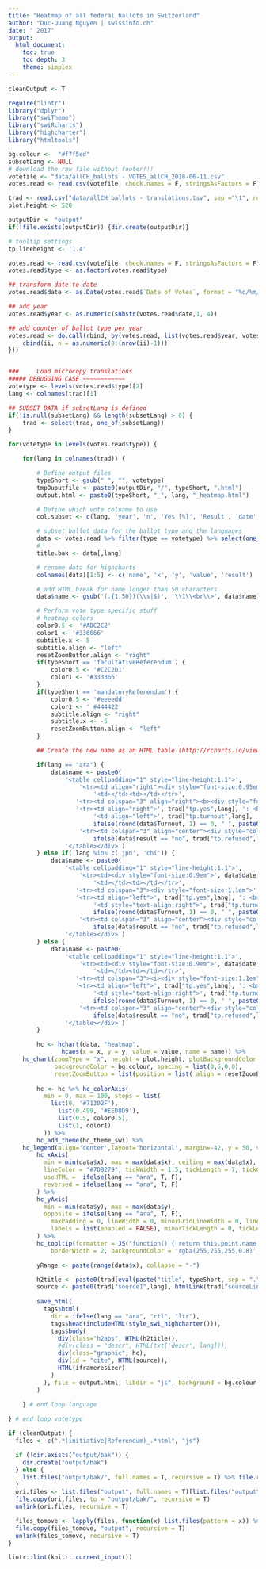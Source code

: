 ```yaml
---
title: "Heatmap of all federal ballots in Switzerland"
author: "Duc-Quang Nguyen | swissinfo.ch"
date: " 2017"
output: 
  html_document:
    toc: true
    toc_depth: 3
    theme: simplex
---
```


```r
cleanOutput <- T

require("lintr")
library("dplyr")
library("swiTheme")
library("swiRcharts")
library("highcharter")
library("htmltools")

bg.colour <-  "#f7f5ed"
subsetLang <- NULL
# download the raw file without footer!!!
votefile <- "data/allCH_ballots - VOTES_allCH_2018-06-11.csv"
votes.read <- read.csv(votefile, check.names = F, stringsAsFactors = F)

trad <- read.csv("data/allCH_ballots - translations.tsv", sep ="\t", row.names = 1, stringsAsFactors = F)
plot.height <- 520

outputDir <- "output"
if(!file.exists(outputDir)) {dir.create(outputDir)}

# tooltip settings
tp.lineheight <- '1.4'

```

```r
votes.read <- read.csv(votefile, check.names = F, stringsAsFactors = F)
votes.read$type <- as.factor(votes.read$type)

## transform date to date
votes.read$date <- as.Date(votes.read$`Date of Votes`, format = "%d/%m/%Y")

## add year
votes.read$year <- as.numeric(substr(votes.read$date,1, 4))

## add counter of ballot type per year
votes.read <- do.call(rbind, by(votes.read, list(votes.read$year, votes.read$type), function(ii) {
	cbind(ii, n = as.numeric(0:(nrow(ii)-1)))
}))


###		Load microcopy translations
##### DEBUGGING CASE ~~~~~~~~~~~~
votetype <- levels(votes.read$type)[2]
lang <- colnames(trad)[1]

## SUBSET DATA if subsetLang is defined
if(!is.null(subsetLang) && length(subsetLang) > 0) {
	trad <- select(trad, one_of(subsetLang))
}

```


```r
for(votetype in levels(votes.read$type)) {

	for(lang in colnames(trad)) {

		# Define output files
		typeShort <- gsub(" ", "", votetype)
		tmpOuputfile <- paste0(outputDir, "/", typeShort, ".html")
		output.html <- paste0(typeShort, "_", lang, "_heatmap.html")

		# Define which vote colname to use
		col.subset <- c(lang, 'year', 'n', 'Yes [%]', 'Result', 'date', 'Turnout' )

		# subset ballot data for the ballot type and the languages
		data <- votes.read %>% filter(type == votetype) %>% select(one_of(col.subset))
		#
		title.bak <- data[,lang]

		# rename data for highcharts
		colnames(data)[1:5] <- c('name', 'x', 'y', 'value', 'result')

		# add HTML break for name longer than 50 characters
		data$name <- gsub('(.{1,50})(\\s|$)', '\\1\\<br\\>', data$name)

		# Perform vote type specific stuff
		# heatmap colors
		color0.5 <- '#ADC2C2'
		color1 <- '#336666'
		subtitle.x <- 5
		subtitle.align <- "left"
		resetZoomButton.align <- "right"
		if(typeShort == 'facultativeReferendum') {
			color0.5 <- '#C2C2D1'
			color1 <- '#333366'
		}
		if(typeShort == 'mandatoryReferendum') {
			color0.5 <- '#eeeedd'
			color1 <- ' #444422'
			subtitle.align <- "right"
			subtitle.x <- -5
			resetZoomButton.align <- "left"
		}

		## Create the new name as an HTML table (http://rcharts.io/viewer/?5735146)

		if(lang == "ara") {
			data$name <- paste0(
				'<table cellpadding="1" style="line-height:1.1">',
			        '<tr><td align="right"><div style="font-size:0.95em">', data$date, '</td></div>',
						'<td></td><td></td></tr>',
			       '<tr><td colspan="3" align="right"><b><div style="font-size:1.2em">', data$name, '</b></div><hr></td></tr>',
			       '<tr><td align="right">', trad["tp.yes",lang], ': <b>', round(data$value, 1), '%</b>', '</td><td></td>',
				   		'<td align="left">', trad["tp.turnout",lang],  " : ",
						ifelse(round(data$Turnout, 1) == 0, " ", paste0(round(data$Turnout, 1), "%")), '</td></tr>',
					'<tr><td colspan="3" align="center"><div style="color:#999999">',
						ifelse(data$result == "no", trad["tp.refused",lang], trad["tp.accepted",lang]), '</td></tr>',
				'</table></div>')
		} else if( lang %in% c('jpn', 'chi')) {
			data$name <- paste0(
				'<table cellpadding="1" style="line-height:1.1">',
			        '<tr><td><div style="font-size:0.9em">', data$date, '</td></div>',
						'<td></td><td></td></tr>',
			       '<tr><td colspan="3"><div style="font-size:1.1em">', data$name, '</div><hr></td></tr>',
			       '<tr><td align="left">', trad["tp.yes",lang], ': <b>', round(data$value, 1), '%</b>', '</td><td></td>',
				   		'<td style="text-align:right">', trad["tp.turnout",lang],  " : ",
						ifelse(round(data$Turnout, 1) == 0, " ", paste0(round(data$Turnout, 1), "%")), '</td></tr>',
					'<tr><td colspan="3" align="center"><div style="color:#999999">',
						ifelse(data$result == "no", trad["tp.refused",lang], trad["tp.accepted",lang]), '</td></tr>',
				'</table></div>')
		} else {
			data$name <- paste0(
				'<table cellpadding="1" style="line-height:1.1">',
			        '<tr><td><div style="font-size:0.9em">', data$date, '</td></div>',
						'<td></td><td></td></tr>',
			       '<tr><td colspan="3"><i><div style="font-size:1.1em">', data$name, '</i></div><hr></td></tr>',
			       '<tr><td align="left">', trad["tp.yes",lang], ': <b>', round(data$value, 1), '%</b>', '</td><td></td>',
				   		'<td style="text-align:right">', trad["tp.turnout",lang],  " : ",
						ifelse(round(data$Turnout, 1) == 0, " ", paste0(round(data$Turnout, 1), "%")), '</td></tr>',
					'<tr><td colspan="3" align="center"><div style="color:#999999">',
						ifelse(data$result == "no", trad["tp.refused",lang], trad["tp.accepted",lang]), '</td></tr>',
				'</table></div>')
		}

		hc <- hchart(data, "heatmap", 
               hcaes(x = x, y = y, value = value, name = name)) %>%
    hc_chart(zoomType = "x", height = plot.height, plotBackgroundColor = bg.colour,
             backgroundColor = bg.colour, spacing = list(0,5,0,0),
             resetZoomButton = list(position = list( align = resetZoomButton.align )))
		
		hc <- hc %>% hc_colorAxis(
		  min = 0, max = 100, stops = list(
		    list(0, '#71302F'),
		      list(0.499, '#EED8D9'),
		      list(0.5, color0.5),
		      list(1, color1)
		  )) %>%
		hc_add_theme(hc_theme_swi) %>%
    hc_legend(align='center',layout='horizontal', margin=-42, y = 50, verticalAlign='top',symbolWidth = 100,symbolHeight=7) %>%
		hc_xAxis(
		  min = min(data$x), max = max(data$x), ceiling = max(data$x), maxPadding = 0,  title = list(text = ""), 
		  lineColor = "#7D8279", tickWidth = 1.5, tickLength = 7, tickColor = "#7D8279",
		  useHTML =  ifelse(lang == "ara", T, F),
		  reversed = ifelse(lang == "ara", T, F)
		) %>%
		hc_yAxis(
		  min = min(data$y), max = max(data$y),
		  opposite = ifelse(lang == "ara", T, F),
			maxPadding = 0, lineWidth = 0, minorGridLineWidth = 0, lineColor = 'transparent', title = list(text = ""),
			labels = list(enabled = FALSE), minorTickLength = 0, tickLength =  0, gridLineWidth =  0, minorGridLineWidth = 0
		) %>%
		hc_tooltip(formatter = JS("function() { return this.point.name; }"), useHTML = T,
			borderWidth = 2, backgroundColor = 'rgba(255,255,255,0.8)', style = list(padding = 3))

		yRange <- paste(range(data$x), collapse = "-")

		h2title <- paste0(trad[eval(paste("title", typeShort, sep = ".")),lang], " (", yRange, ")")
		source <- paste0(trad["source1",lang], htmlLink(trad["sourceLink",lang], trad["source2",lang]), " | swissinfo.ch")
		
		save_html(
		  tags$html(
		    dir = ifelse(lang == "ara", "rtl", "ltr"),
		    tags$head(includeHTML(style_swi_highcharter())),
		    tags$body(    
		      div(class="h2abs", HTML(h2title)),
		      #div(class = "descr", HTML(txt['descr', lang])),
		      div(class="graphic", hc),
		      div(id = "cite", HTML(source)),
		      HTML(iframeresizer)
		    )
		  ), file = output.html, libdir = "js", background = bg.colour
		)
    
	} # end loop language

} # end loop votetype
```


```r
if (cleanOutput) {
  files <- c(".*(initiative|Referendum)_.*html", "js")

  if (!dir.exists("output/bak")) {
    dir.create("output/bak")
  } else {
    list.files("output/bak/", full.names = T, recursive = T) %>% file.remove()
  }
  ori.files <- list.files("output", full.names = T)[list.files("output") != "bak"]
  file.copy(ori.files, to = "output/bak/", recursive = T)
  unlink(ori.files, recursive = T)

  files_tomove <- lapply(files, function(x) list.files(pattern = x)) %>% unlist()
  file.copy(files_tomove, "output", recursive = T)
  unlink(files_tomove, recursive = T)
}
```

```r
lintr::lint(knitr::current_input())
```